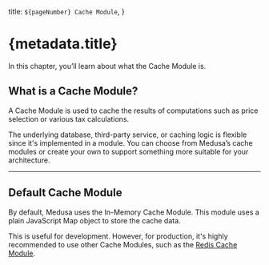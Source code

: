   title: `${pageNumber} Cache Module`,
}

# {metadata.title}

In this chapter, you’ll learn about what the Cache Module is.

## What is a Cache Module?

A Cache Module is used to cache the results of computations such as price selection or various tax calculations.

The underlying database, third-party service, or caching logic is flexible since it's implemented in a module. You can choose from Medusa’s cache modules or create your own to support something more suitable for your architecture.

---

## Default Cache Module

By default, Medusa uses the In-Memory Cache Module. This module uses a plain JavaScript Map object to store the cache data.

This is useful for development. However, for production, it's highly recommended to use other Cache Modules, such as the [Redis Cache Module](!resources!/architectural-modules/cache/redis).